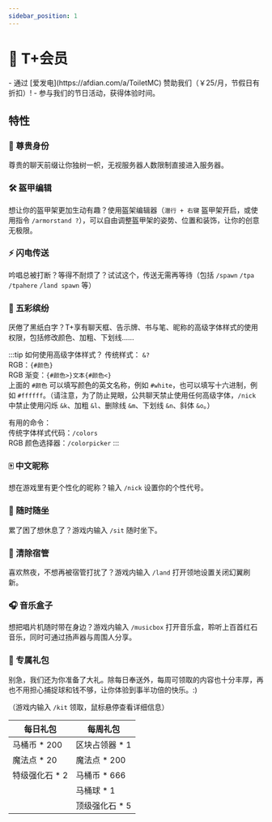 ```yaml
---
sidebar_position: 1
---
```



# 💎 T+会员

<Admonition type="info" icon="🤔" title="我该如何获得 T+会员？">
  - 通过 [爱发电](https://afdian.com/a/ToiletMC) 赞助我们（￥25/月，节假日有折扣）! 
  - 参与我们的节日活动，获得体验时间。
</Admonition>

## 特性

### 👑 尊贵身份

<TPlusText /> 尊贵的聊天前缀让你独树一帜，无视服务器人数限制直接进入服务器。

### 🛠️ 盔甲编辑

想让你的盔甲架更加生动有趣？使用盔架编辑器（`潜行 + 右键` 盔甲架开启，或使用指令 `/armorstand ?`），可以自由调整盔甲架的姿势、位置和装饰，让你的创意无极限。

### ⚡ 闪电传送

吟唱总被打断？等得不耐烦了？试试这个，传送无需再等待（包括 `/spawn` `/tpa` `/tpahere` `/land spawn` 等）

### 🌈 五彩缤纷

厌倦了黑纸白字？T+享有聊天框、告示牌、书与笔、昵称的高级字体样式的使用权限，包括修改颜色、加粗、下划线……

:::tip 如何使用高级字体样式？
传统样式： `&?`  
RGB：`{#颜色}`  
RGB 渐变：`{#颜色>}文本{#颜色<}`  
上面的 `#颜色` 可以填写颜色的英文名称，例如 `#white`，也可以填写十六进制，例如 `#ffffff`。（请注意，为了防止晃眼，公共聊天禁止使用任何高级字体，`/nick` 中禁止使用闪烁 `&k`、加粗 `&l`、删除线 `&m`、下划线 `&n`、斜体 `&o`。）

有用的命令：  
传统字体样式代码：`/colors`  
RGB 颜色选择器：`/colorpicker`
:::

### 🀄 中文昵称

想在游戏里有更个性化的昵称？输入 `/nick` 设置你的个性代号。

### 💺 随时随坐

累了困了想休息了？游戏内输入 `/sit` 随时坐下。

### 👾 清除宿管

喜欢熬夜，不想再被宿管打扰了？游戏内输入 `/land` 打开领地设置关闭幻翼刷新。

### 🎧️ 音乐盒子

想把唱片机随时带在身边？游戏内输入 `/musicbox` 打开音乐盒，聆听上百首红石音乐，同时可通过扬声器与周围人分享。

### 🎁 专属礼包

别急，我们还为你准备了大礼。除每日奉送外，每周可领取的内容也十分丰厚，再也不用担心捕捉球和钱不够，让你体验到事半功倍的快乐。:)

（游戏内输入 `/kit` 领取，鼠标悬停查看详细信息）

| 每日礼包                                                                                          | 每周礼包                                                                                            |
| ------------------------------------------------------------------------------------------------- | --------------------------------------------------------------------------------------------------- |
| <addr title="还有普通用户礼包：马桶币 * 100 和 魔法点 sp * 10 ，可以一起领">马桶币 \* 200 </addr> | <addr title="区块占领器&#13;在荒野中放置此方块，&#13;可以免费占领一个区块。">区块占领器 \* 1</addr> |
| 魔法点 \* 20                                                                                      | 魔法点 \* 200                                                                                       |
| <addr title="放到武器上将有概率提升武器属性&#13;成功率:75%">特级强化石 \* 2 </addr>               | 马桶币 \* 666                                                                                       |
|                                                                                                   | <addr title="马桶球&#13;耐久:4&#13;成功几率:40%&#13;可捕捉:&#13;  所有生物">马桶球 \* 1</addr>      |
|                                                                                                   | <addr title="放到武器上将有概率提升武器属性&#13;成功率:100%">顶级强化石 \* 5 </addr>                |
